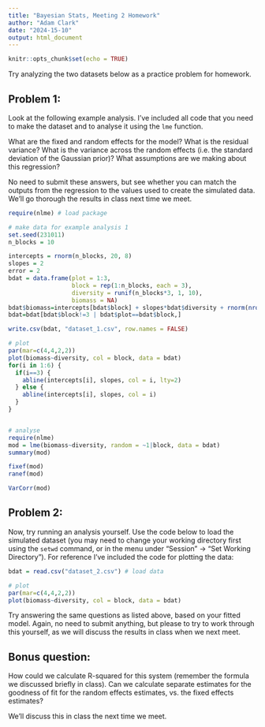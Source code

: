 ```yaml
---
title: "Bayesian Stats, Meeting 2 Homework"
author: "Adam Clark"
date: "2024-15-10"
output: html_document
---
```


```r
knitr::opts_chunk$set(echo = TRUE)
```

Try analyzing the two datasets below as a practice problem for homework.

## Problem 1:

Look at the following example analysis. I've included all code that you need to make the dataset and to analyse it using the `lme` function.

What are the fixed and random effects for the model? What is the residual variance? What is the variance across the random effects (i.e. the standard deviation of the Gaussian prior)? What assumptions are we making about this regression?

No need to submit these answers, but see whether you can match the outputs from the regression to the values used to create the simulated data. We'll go thorough the results in class next time we meet.

```r
require(nlme) # load package

# make data for example analysis 1
set.seed(231011)
n_blocks = 10

intercepts = rnorm(n_blocks, 20, 8)
slopes = 2
error = 2
bdat = data.frame(plot = 1:3,
                  block = rep(1:n_blocks, each = 3),
                  diversity = runif(n_blocks*3, 1, 10),
                  biomass = NA)
bdat$biomass=intercepts[bdat$block] + slopes*bdat$diversity + rnorm(nrow(bdat), 0, error)
bdat=bdat[bdat$block!=3 | bdat$plot==bdat$block,]

write.csv(bdat, "dataset_1.csv", row.names = FALSE)

# plot
par(mar=c(4,4,2,2))
plot(biomass~diversity, col = block, data = bdat)
for(i in 1:6) {
  if(i==3) {
    abline(intercepts[i], slopes, col = i, lty=2)
  } else {
    abline(intercepts[i], slopes, col = i)
  }
}


# analyse
require(nlme)
mod = lme(biomass~diversity, random = ~1|block, data = bdat)
summary(mod)

fixef(mod)
ranef(mod)

VarCorr(mod)
```

## Problem 2:

Now, try running an analysis yourself. Use the code below to load the simulated dataset (you may need to change your working directory first using the `setwd` command, or in the menu under "Session" -> "Set Working Directory"). For reference I've included the code for plotting the data:

```r
bdat = read.csv("dataset_2.csv") # load data

# plot
par(mar=c(4,4,2,2))
plot(biomass~diversity, col = block, data = bdat)
```

Try answering the same questions as listed above, based on your fitted model. Again, no need to submit anything, but please to try to work through this yourself, as we will discuss the results in class when we next meet.

## Bonus question:

How could we calculate R-squared for this system (remember the formula we discussed briefly in class). Can we calculate separate estimates for the goodness of fit for the random effects estimates, vs. the fixed effects estimates?

We'll discuss this in class the next time we meet.